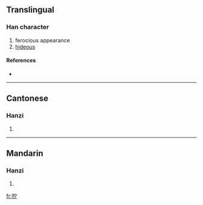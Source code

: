 {{also|獰}}
==Translingual==

===Han character===
{{Han char|rn=94|rad=犬|as=05|sn=8|four=|canj=大竹十一弓 (KHJMN)}}

# ferocious appearance
# [[hideous]]

====References====
* {{Han ref|kx=0709.181|hdz=21341.110|uh=72DE|ud=29406}}

----

==Cantonese==

===Hanzi===
{{yue-hanzi|jyut=|y=ning4|tra=獰}}

# {{defn|Cantonese}}

----

==Mandarin==

===Hanzi===
{{cmn-hanzi|tra=獰|pin=[[hǎng]] ([[hang3]]), [[kěn]] ([[ken3]]), [[níng]] ([[ning2]]), [[yán]] ([[yan2]]), [[yín]] ([[yin2]])|wg=hang<sup>3</sup>, k'en<sup>3</sup>, ning<sup>2</sup>, yen<sup>2</sup>, yin<sup>2</sup>}}

# {{defn|Mandarin}}

[[fr:狞]]